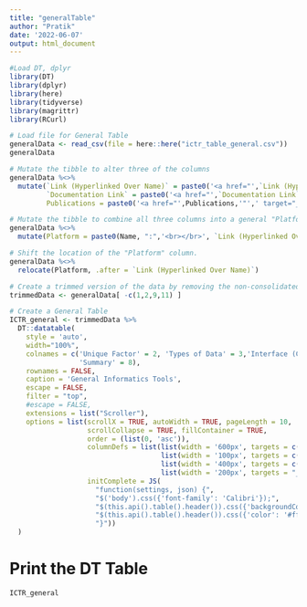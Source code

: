 ```yaml
---
title: "generalTable"
author: "Pratik"
date: '2022-06-07'
output: html_document
---
```


```r
#Load DT, dplyr
library(DT)
library(dplyr)
library(here)
library(tidyverse)
library(magrittr)
library(RCurl)
```


```r
# Load file for General Table
generalData <- read_csv(file = here::here("ictr_table_general.csv"))
generalData

# Mutate the tibble to alter three of the columns
generalData %<>%
  mutate(`Link (Hyperlinked Over Name)` = paste0('<a href="',`Link (Hyperlinked Over Name)`,'"',' target="_blank"','<div title="Main Link"> </div> <img src=\"https://cdns.iconmonstr.com/wp-content/releases/preview/2012/240/iconmonstr-link-1.png"  height=\"20\"> </img>','</a>'),
         `Documentation Link` = paste0('<a href="',`Documentation Link`,'"',' target="_blank"','<div title="Documentation"> </div> <img src=\"https://cdns.iconmonstr.com/wp-content/releases/preview/2013/240/iconmonstr-note-13.png"  height=\"20\"> </img>', '</a>'),
         Publications = paste0('<a href="',Publications,'"',' target="_blank"','<div title="Publications"> </div> <img src=\"https://cdns.iconmonstr.com/wp-content/releases/preview/2013/240/iconmonstr-note-4.png"  height=\"20\"> </img>', '</a>'))

# Mutate the tibble to combine all three columns into a general "Platform" column.
generalData %<>%
  mutate(Platform = paste0(Name, ":",'<br></br>', `Link (Hyperlinked Over Name)`,'<br></br>', `Documentation Link`,'<br></br>', Publications))

# Shift the location of the "Platform" column. 
generalData %<>%
  relocate(Platform, .after = `Link (Hyperlinked Over Name)`)

# Create a trimmed version of the data by removing the non-consolidated columns. 
trimmedData <- generalData[ -c(1,2,9,11) ]
```

```r
# Create a General Table
ICTR_general <- trimmedData %>%
  DT::datatable(
    style = 'auto',
    width="100%",
    colnames = c('Unique Factor' = 2, 'Types of Data' = 3,'Interface (CL, GUI)' = 6,
                 'Summary' = 8),
    rownames = FALSE,
    caption = 'General Informatics Tools',
    escape = FALSE,
    filter = "top",
    #escape = FALSE,
    extensions = list("Scroller"),
    options = list(scrollX = TRUE, autoWidth = TRUE, pageLength = 10,
                   scrollCollapse = TRUE, fillContainer = TRUE,
                   order = (list(0, 'asc')),
                   columnDefs = list(list(width = '600px', targets = c(7)),
                                     list(width = '100px', targets = c(0,4,5)),
                                     list(width = '400px', targets = c(2)),
                                     list(width = '200px', targets = "_all")),
                   initComplete = JS(
                     "function(settings, json) {",
                     "$('body').css({'font-family': 'Calibri'});",
                     "$(this.api().table().header()).css({'backgroundColor': '#3f546f'});",
                     "$(this.api().table().header()).css({'color': '#fff'});",
                     "}"))
  )
```

# Print the DT Table
```r
ICTR_general
```

